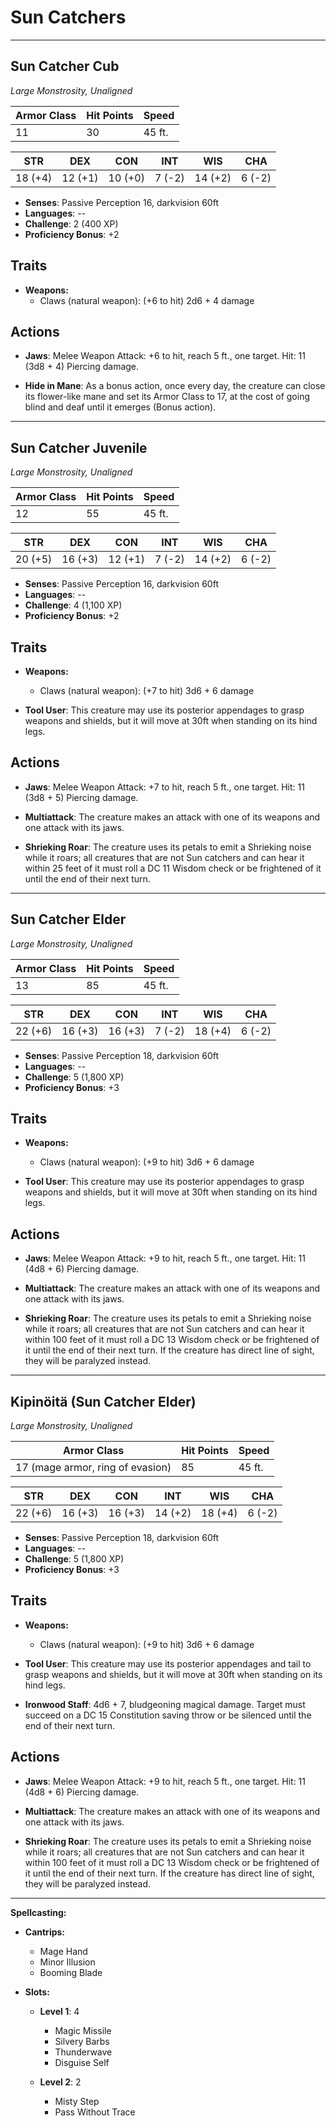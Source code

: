 
# Sun Catchers

<BlendedImage src='/library/images/SunCat.png' alt='SunCat' />

---

## Sun Catcher Cub

_Large Monstrosity, Unaligned_

| **Armor Class** | **Hit Points** | **Speed** |
| --------------- | -------------- | --------- |
| 11              | 30             | 45 ft.    |

| **STR** | **DEX** | **CON** | **INT** | **WIS** | **CHA** |
| ------- | ------- | ------- | ------- | ------- | ------- |
| 18 (+4) | 12 (+1) | 10 (+0) | 7 (-2)  | 14 (+2) | 6 (-2)  |

- **Senses**: Passive Perception 16, darkvision 60ft
- **Languages**: --
- **Challenge**: 2 (400 XP)
- **Proficiency Bonus**: +2

## Traits

- **Weapons:**
  - Claws (natural weapon): (+6 to hit) 2d6 + 4 damage

## Actions

- **Jaws**: Melee Weapon Attack: +6 to hit, reach 5 ft., one target. Hit: 11 (3d8 + 4) Piercing damage.

- **Hide in Mane**: As a bonus action, once every day, the creature can close its flower-like mane and set its Armor Class to 17, at the cost of going blind and deaf until it emerges (Bonus action).

---

## Sun Catcher Juvenile

_Large Monstrosity, Unaligned_

| **Armor Class** | **Hit Points** | **Speed** |
| --------------- | -------------- | --------- |
| 12              | 55             | 45 ft.    |

| **STR** | **DEX** | **CON** | **INT** | **WIS** | **CHA** |
| ------- | ------- | ------- | ------- | ------- | ------- |
| 20 (+5) | 16 (+3) | 12 (+1) | 7 (-2)  | 14 (+2) | 6 (-2)  |

- **Senses**: Passive Perception 16, darkvision 60ft
- **Languages**: --
- **Challenge**: 4 (1,100 XP)
- **Proficiency Bonus**: +2

## Traits

- **Weapons:**

  - Claws (natural weapon): (+7 to hit) 3d6 + 6 damage

- **Tool User**: This creature may use its posterior appendages to grasp weapons and shields, but it will move at 30ft when standing on its hind legs.

## Actions

- **Jaws**: Melee Weapon Attack: +7 to hit, reach 5 ft., one target. Hit: 11 (3d8 + 5) Piercing damage.

- **Multiattack**: The creature makes an attack with one of its weapons and one attack with its jaws.

- **Shrieking Roar**: The creature uses its petals to emit a Shrieking noise while it roars; all creatures that are not Sun catchers and can hear it within 25 feet of it must roll a DC 11 Wisdom check or be frightened of it until the end of their next turn.

---

## Sun Catcher Elder

_Large Monstrosity, Unaligned_

| **Armor Class** | **Hit Points** | **Speed** |
| --------------- | -------------- | --------- |
| 13              | 85             | 45 ft.    |

| **STR** | **DEX** | **CON** | **INT** | **WIS** | **CHA** |
| ------- | ------- | ------- | ------- | ------- | ------- |
| 22 (+6) | 16 (+3) | 16 (+3) | 7 (-2)  | 18 (+4) | 6 (-2)  |

- **Senses**: Passive Perception 18, darkvision 60ft
- **Languages**: --
- **Challenge**: 5 (1,800 XP)
- **Proficiency Bonus**: +3

## Traits

- **Weapons:**

  - Claws (natural weapon): (+9 to hit) 3d6 + 6 damage

- **Tool User**: This creature may use its posterior appendages to grasp weapons and shields, but it will move at 30ft when standing on its hind legs.

## Actions

- **Jaws**: Melee Weapon Attack: +9 to hit, reach 5 ft., one target. Hit: 11 (4d8 + 6) Piercing damage.

- **Multiattack**: The creature makes an attack with one of its weapons and one attack with its jaws.

- **Shrieking Roar**: The creature uses its petals to emit a Shrieking noise while it roars; all creatures that are not Sun catchers and can hear it within 100 feet of it must roll a DC 13 Wisdom check or be frightened of it until the end of their next turn. If the creature has direct line of sight, they will be paralyzed instead.

---

## Kipinöitä (Sun Catcher Elder)

_Large Monstrosity, Unaligned_

| **Armor Class**                  | **Hit Points** | **Speed** |
| -------------------------------- | -------------- | --------- |
| 17 (mage armor, ring of evasion) | 85             | 45 ft.    |

| **STR** | **DEX** | **CON** | **INT** | **WIS** | **CHA** |
| ------- | ------- | ------- | ------- | ------- | ------- |
| 22 (+6) | 16 (+3) | 16 (+3) | 14 (+2) | 18 (+4) | 6 (-2)  |

- **Senses**: Passive Perception 18, darkvision 60ft
- **Languages**: --
- **Challenge**: 5 (1,800 XP)
- **Proficiency Bonus**: +3

## Traits

- **Weapons:**

  - Claws (natural weapon): (+9 to hit) 3d6 + 6 damage

- **Tool User**: This creature may use its posterior appendages and tail to grasp weapons and shields, but it will move at 30ft when standing on its hind legs.

- **Ironwood Staff**: 4d6 + 7, bludgeoning magical damage. Target must succeed on a DC 15 Constitution saving throw or be silenced until the end of their next turn.

## Actions

- **Jaws**: Melee Weapon Attack: +9 to hit, reach 5 ft., one target. Hit: 11 (4d8 + 6) Piercing damage.

- **Multiattack**: The creature makes an attack with one of its weapons and one attack with its jaws.

- **Shrieking Roar**: The creature uses its petals to emit a Shrieking noise while it roars; all creatures that are not Sun catchers and can hear it within 100 feet of it must roll a DC 13 Wisdom check or be frightened of it until the end of their next turn. If the creature has direct line of sight, they will be paralyzed instead.

---

**Spellcasting:**

- **Cantrips:**

  - Mage Hand
  - Minor Illusion
  - Booming Blade

- **Slots:**

  - **Level 1**: 4

    - Magic Missile
    - Silvery Barbs
    - Thunderwave
    - Disguise Self

  - **Level 2**: 2
    - Misty Step
    - Pass Without Trace
